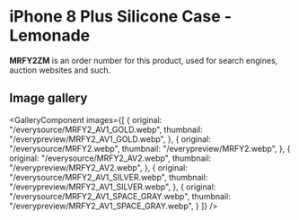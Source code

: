 
# iPhone 8 Plus Silicone Case - Lemonade

<Callout type='info' emoji='👉🏻'>**MRFY2ZM** is an order number for this product, used for search engines, auction websites and such.</Callout>

## Image gallery

<GalleryComponent
    images={[
      {
        original: "/everysource/MRFY2_AV1_GOLD.webp",
        thumbnail: "/everypreview/MRFY2_AV1_GOLD.webp",
      },
      {
        original: "/everysource/MRFY2.webp",
        thumbnail: "/everypreview/MRFY2.webp",
      },
      {
        original: "/everysource/MRFY2_AV2.webp",
        thumbnail: "/everypreview/MRFY2_AV2.webp",
      },
      {
        original: "/everysource/MRFY2_AV1_SILVER.webp",
        thumbnail: "/everypreview/MRFY2_AV1_SILVER.webp",
      },
      {
        original: "/everysource/MRFY2_AV1_SPACE_GRAY.webp",
        thumbnail: "/everypreview/MRFY2_AV1_SPACE_GRAY.webp",
      }
    ]}
  />
